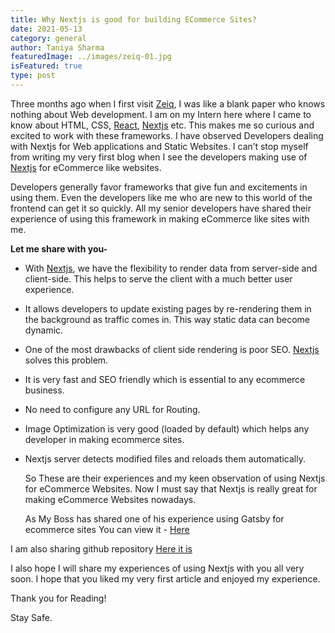 ```yaml
---
title: Why Nextjs is good for building ECommerce Sites?
date: 2021-05-13
category: general
author: Taniya Sharma
featuredImage: ../images/zeiq-01.jpg
isFeatured: true
type: post
---
```



Three months ago when I first visit [Zeiq](https://www.zeiq.co/), I was like a blank paper who knows nothing about Web development. I am on my Intern here where I came to know about HTML, CSS, [React](https://reactjs.org/), [Nextjs](https://nextjs.org/) etc. This makes me so curious and excited to work with these frameworks. I have observed Developers dealing with Nextjs for Web applications and Static Websites. I can’t stop myself from writing my very first blog when I see the developers making use of  [Nextjs](https://nextjs.org/) for eCommerce like websites. 

Developers generally favor frameworks that give fun and excitements in using them. Even the developers like me who are new to this world of the frontend can get it so quickly.  All my senior developers have shared their experience of using this framework in making eCommerce like sites with me. 

**Let me share with you-**


- With [Nextjs](https://nextjs.org/), we have the flexibility to render data from server-side and client-side. This helps to serve the client with a much better user experience. 

- It allows developers to update existing pages by re-rendering them in the background as traffic comes in. This way static data can become dynamic.

- One of the most drawbacks of client side rendering is poor SEO. [Nextjs](https://nextjs.org/) solves this problem.

- It is very fast and SEO friendly which is essential to any ecommerce business.

- No need to configure any URL for Routing.

- Image Optimization is very good (loaded by default) which helps any developer in making ecommerce sites.

- Nextjs server detects modified files and reloads them automatically.

  So These are their experiences and my keen observation of using Nextjs for eCommerce Websites. Now I must say that Nextjs is really great for making eCommerce Websites nowadays.

  As My Boss has shared one of his experience using Gatsby for ecommerce sites You can view it -  [Here](https://medium.com/zeiq/creating-static-e-commerce-site-with-gatsbyjs-a349d7e022a)
  
I am also sharing github repository [Here it is](https://github.com/zeiq-co/commerce)
  
  
  I also hope I will share my experiences of using Nextjs with you all very soon.
  I hope that you liked my very first article and enjoyed my experience. 

  Thank you for Reading!
  
  Stay Safe. 
